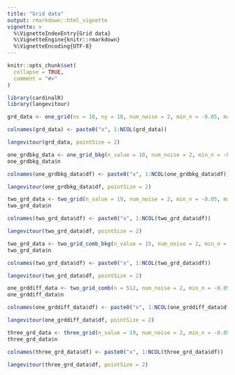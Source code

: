 ```yaml
---
title: "Grid data"
output: rmarkdown::html_vignette
vignette: >
  %\VignetteIndexEntry{Grid data}
  %\VignetteEngine{knitr::rmarkdown}
  %\VignetteEncoding{UTF-8}
---
```


```r
knitr::opts_chunk$set(
  collapse = TRUE,
  comment = "#>"
)
```

```r
library(cardinalR)
library(langevitour)
```

```r
grd_data <- one_grid(nx = 10, ny = 10, num_noise = 2, min_n = -0.05, max_n = 0.05)

colnames(grd_data) <- paste0("x", 1:NCOL(grd_data))

langevitour(grd_data, pointSize = 2)
```

```r
one_grdbkg_data <- one_grid_bkg(n_value = 10, num_noise = 2, min_n = -0.05, max_n = 0.05)
one_grdbkg_data$n

colnames(one_grdbkg_data$df) <- paste0("x", 1:NCOL(one_grdbkg_data$df))

langevitour(one_grdbkg_data$df, pointSize = 2)
```

```r
two_grd_data <- two_grid(n_value = 19, num_noise = 2, min_n = -0.05, max_n = 0.05)
two_grd_data$n

colnames(two_grd_data$df) <- paste0("x", 1:NCOL(two_grd_data$df))

langevitour(two_grd_data$df, pointSize = 2)
```

```r
two_grd_data <- two_grid_comb_bkg(n_value = 15, num_noise = 2, min_n = -0.05, max_n = 0.05)
two_grd_data$n

colnames(two_grd_data$df) <- paste0("x", 1:NCOL(two_grd_data$df))

langevitour(two_grd_data$df, pointSize = 2)
```

```r
one_grddiff_data <- two_grid_comb(n = 512, num_noise = 2, min_n = -0.05, max_n = 0.05)
one_grddiff_data$n

colnames(one_grddiff_data$df) <- paste0("x", 1:NCOL(one_grddiff_data$df))

langevitour(one_grddiff_data$df, pointSize = 2)
```

```r
three_grd_data <- three_grid(n_value = 19, num_noise = 2, min_n = -0.05, max_n = 0.05)
three_grd_data$n

colnames(three_grd_data$df) <- paste0("x", 1:NCOL(three_grd_data$df))

langevitour(three_grd_data$df, pointSize = 2)
```
